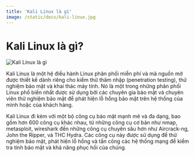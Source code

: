 ```yaml
---
title: 'Kali Linux là gì'
image: /static/docs/kali-linux.jpg
---
```


# Kali Linux là gì?

![Kali Linux là gì](/static/docs/kali-linux.jpg)

Kali Linux là một hệ điều hành Linux phân phối miễn phí và mã nguồn mở được thiết kế dành riêng cho kiểm thử thâm nhập (penetration testing), thử nghiệm bảo mật và khai thác máy tính. Nó là một trong những phân phối Linux phổ biến nhất được sử dụng bởi các chuyên gia bảo mật và chuyên viên thử nghiệm bảo mật để phát hiện lỗ hổng bảo mật trên hệ thống của mình hoặc của khách hàng.

Kali Linux đi kèm với một bộ công cụ bảo mật mạnh mẽ và đa dạng, bao gồm hơn 600 công cụ khác nhau, từ những công cụ cơ bản như nmap, metasploit, wireshark đến những công cụ chuyên sâu hơn như Aircrack-ng, John the Ripper, và THC Hydra. Các công cụ này được sử dụng để thử nghiệm bảo mật, phát hiện lỗ hổng và tấn công các hệ thống mạng để kiểm tra tính bảo mật và khả năng phục hồi của chúng.

